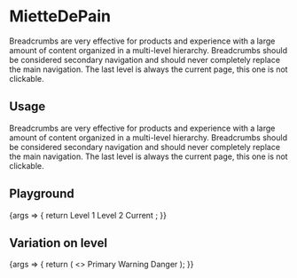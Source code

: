 
<Meta
  title="Components/MietteDePain"
  component={MietteDePain}
/>

# MietteDePain

Breadcrumbs are very effective for products and experience with a large amount of content organized in a multi-level hierarchy. Breadcrumbs should be considered secondary navigation and should never completely replace the main navigation. The last level is always the current page, this one is not clickable.

## Usage

Breadcrumbs are very effective for products and experience with a large amount of content organized in a multi-level hierarchy. Breadcrumbs should be considered secondary navigation and should never completely replace the main navigation. The last level is always the current page, this one is not clickable.

## Playground

<Canvas>
  <Story name="Standard">
    {args => {
      return <MietteDePain {...args}>
        <MietteDePain.Miette>Level 1</MietteDePain.Miette>
        <MietteDePain.Miette>Level 2</MietteDePain.Miette>
        <MietteDePain.Miette>Current</MietteDePain.Miette>
      </MietteDePain>
      ;
    }}
  </Story>
</Canvas>

<ArgsTable story="Standard" />

## Variation on level

<Canvas>
  <Story name="Level">
    {args => {
      return (
        <>
          <MietteDePain {...args} level="primary">
            Primary
          </MietteDePain>
          <MietteDePain {...args} level="warning">
            Warning
          </MietteDePain>
          <MietteDePain {...args} level="danger">
            Danger
          </MietteDePain>
        </>
      );
    }}
  </Story>
</Canvas>
